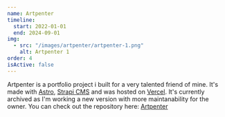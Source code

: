 ```yaml
---
name: Artpenter
timeline:
  start: 2022-01-01
  end: 2024-09-01
img:
  - src: "/images/artpenter/artpenter-1.png"
    alt: Artpenter 1
order: 4
isActive: false
---
```


Artpenter is a portfolio project i built for a very talented friend of mine.
It's made with [Astro](https://astro.build), [Strapi CMS](https://strapi.io/) and was hosted on [Vercel](https://vercel.com).
It's currently archived as I'm working a new version with more maintanability for the owner.
You can check out the repository here: [Artpenter](https://github.com/JoeriKaiser/artpenter-astro)

